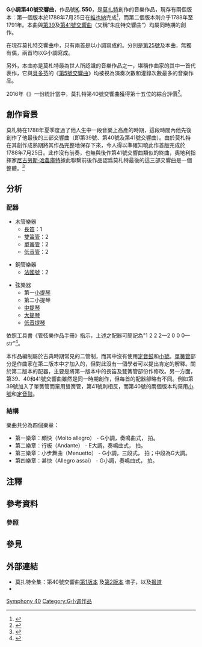 {{noteTA
|T=zh-cn:第40号交响曲 (莫扎特); zh-tw:第40號交響曲 (莫札特); zh-hk:第40號交響曲 (莫扎特)
|G1 = Music
}}

'''G小調第40號交響曲'''，作品號'''[[克歇尔目录|K]]. 550'''，是[[莫扎特|莫扎特]]創作的音樂作品，現存有兩個版本：第一個版本於1788年7月25日在[[維也納|維也納]]完成<ref>{{Cite web |url=http://dme.mozarteum.at/DME/nma/nma_cont.php?vsep=111&gen=edition&l=1&p1=63 |title=存档副本 |access-date=2011-03-15 |archive-date=2012-02-26 |archive-url=https://web.archive.org/web/20120226003011/http://dme.mozarteum.at/DME/nma/nma_cont.php?vsep=111&gen=edition&l=1&p1=63 |dead-url=no }}</ref>，而第二個版本則介乎1788年至1791年。本曲與[[第39號交響曲_(莫扎特)|第39]]及[[第41號交響曲_(莫扎特)|第41號交響曲]]（又稱“朱庇特交響曲”）均屬同時期的創作。

在現存莫扎特交響曲中，只有兩首是以小調寫成的。分別是[[第25號交響曲_(莫扎特)|第25號]]及本曲，無獨有偶，兩首均以G小調寫成。

另外，本曲亦是莫札特最為世人所認識的音樂作品之一，堪稱作曲家的其中一首代表作，它與[[貝多芬|貝多芬]]的《[[第5號交響曲_(貝多芬)|第5號交響曲]]》均被視為演奏次數和灌錄次數最多的音樂作品。

2016年《{{Le|BBC音樂雜誌|BBC Music Magazine}}》一份統計當中，莫扎特第40號交響曲獲得第十五位的綜合評價<ref>{{Cite news|title=Beethoven's Eroica voted greatest symphony of all time|url=http://www.theguardian.com/music/2016/aug/04/beethoven-eroica-greatest-symphony-vote-bbc-mozart-mahler|access-date=2022-04-14|author=Mark Brown|date=2016-08-04|work=[[衛報|The Guardian]]|language=en}}</ref>。

== 創作背景 ==
莫札特在1788年夏季度過了他人生中一段音樂上高產的時期，這段時間內他先後創作了他最後的三部交響曲（即第39號、第40號及第41號交響曲）。由於莫札特在其創作成熟期將其作品完整地保存下來，今人得以準確知曉此作首版完成於1788年7月25日。{{sfn|Heartz|2009|p=207}}此作沒有前奏，也無與後作第41號交響曲類似的終曲，奧地利指揮家[[尼古勞斯·哈農庫特|尼古勞斯·哈農庫特]]據此聯繫前後作品認爲莫札特最後的這三部交響曲是一個整體。<ref>{{cite news|last1=Clements|first1=Andrew|title=Mozart: The Last Symphonies review – a thrilling journey through a tantalising new theory|url=https://www.theguardian.com/music/2014/jul/23/mozart-last-symphonies-nikolaus-harnoncourt-review|work=The Guardian|date=23 July 2014|accessdate=2020-08-18|archive-date=2021-03-24|archive-url=https://web.archive.org/web/20210324125115/https://www.theguardian.com/music/2014/jul/23/mozart-last-symphonies-nikolaus-harnoncourt-review|dead-url=no}}</ref>

== 分析 ==
=== 配器 ===
{{multicol}}
* 木管樂器
** [[長笛|長笛]]：1
** [[雙簧管|雙簧管]]：2
** [[單簧管|單簧管]]：2
** [[低音管|低音管]]：2
{{multicol-break}}
* 銅管樂器
** [[法國號|法國號]]：2
{{multicol-break}}
* 弦樂器
** 第一[[小提琴|小提琴]]
** 第二小提琴
** [[中提琴|中提琴]]
** [[大提琴|大提琴]]
** [[低音提琴|低音提琴]]
{{multicol-end}}

依照工具書《管弦樂作品手冊》指示，上述之配器可簡記為"1 2 2 2—2 0 0 0—str"<ref>{{Cite book|title=''ORCHESTRAL MUSIC: A Handbook.''|url=https://archive.org/details/orchestralmusic00dani|last=Daniels|first=David|publisher=Scarecrow Press, Inc.|year=1996|isbn=0-8108-3228-3|location=Lanham|pages=[https://archive.org/details/orchestralmusic00dani/page/n305 293]|edition=3rd ed.}}</ref>。

本作品編制屬於古典時期常見的二管制，而其中沒有使用[[定音鼓|定音鼓]]和[[小號|小號]]。[[單簧管|單簧管]]部分是作曲家在第二版本中才加入的，但對此沒有一個學者可以提出肯定的解釋。關於第二版本的配器，主要是將第一版本中的長笛及雙簧管部份作修改。另一方面，第39、40和41號交響曲雖然是同一時期創作，但每首的配器卻略有不同。例如第39號加入了單簧管而棄用雙簧管，第41號則相反，而第40號的兩個版本均棄用[[小號|小號]]和[[定音鼓|定音鼓]]。

=== 結構 ===
樂曲共分為四個樂章：
* 第一樂章：頗快（Molto allegro） - G小調，奏鳴曲式，{{music|time|2|2}} 拍。
* 第二樂章：行板（Andante） - E{{music|flat}}大調，奏鳴曲式，{{music|time|6|8}} 拍。
* 第三樂章：小步舞曲（Menuetto） - G小調，三段式，{{music|time|3|4}} 拍；中段為G大調。
* 第四樂章：甚快（Allegro assai） - G小調，奏鳴曲式，{{music|time|2|2}} 拍。

== 注釋 ==
{{notelist}}

== 參考資料 ==
=== 參照 ===
{{reflist}}

== 參見 ==
{{portal|古典音樂}}

== 外部連結 ==
* 莫扎特全集：第40號交響曲[http://dme.mozarteum.at/DME/nma/nma_cont.php?vsep=111&gen=edition&l=1&p1=63 第1版本] {{Wayback|url=http://dme.mozarteum.at/DME/nma/nma_cont.php?vsep=111&gen=edition&l=1&p1=63 |date=20120226003011 }}及[http://dme.mozarteum.at/DME/nma/nma_cont.php?vsep=111&gen=edition&l=1&p1=125 第2版本] {{Wayback|url=http://dme.mozarteum.at/DME/nma/nma_cont.php?vsep=111&gen=edition&l=1&p1=125 |date=20111218002936 }}谱子，以及[http://dme.mozarteum.at/DME/nma/nma_cont.php?vsep=112&l=1&p1=19 报道] {{Wayback|url=http://dme.mozarteum.at/DME/nma/nma_cont.php?vsep=112&l=1&p1=19 |date=20120226003019 }}
* {{IMSLP2|id=Symphony No.40 (Mozart, Wolfgang Amadeus)|cname=Symphony No. 40 總譜及分譜}}

{{莫扎特交響曲}}

{{Authority control}}


[[Category:莫扎特交響曲|Symphony 40]]
[[Category:G小调作品|Category:G小调作品]]